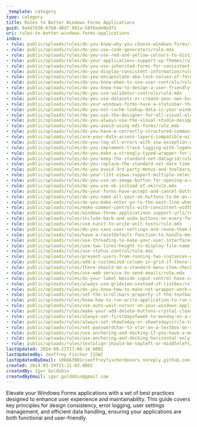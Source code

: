 ```yaml
---
_template: category
type: category
title: Rules to Better Windows Forms Applications
guid: 9a4d7830-67b8-48d7-982a-58f6ede0ed72
uri: rules-to-better-windows-forms-applications
index:
- rule: public/uploads/rules/do-you-know-why-you-choose-windows-forms/rule.mdx
- rule: public/uploads/rules/do-you-use-code-generators/rule.mdx
- rule: public/uploads/rules/do-you-use-red-and-yellow-colours-to-distinguish-elements-in-the-designer/rule.mdx
- rule: public/uploads/rules/do-your-applications-support-xp-themes/rule.mdx
- rule: public/uploads/rules/do-you-use-inherited-forms-for-consistent-behaviour/rule.mdx
- rule: public/uploads/rules/do-you-display-consistent-information/rule.mdx
- rule: public/uploads/rules/do-you-encapsulate-aka-lock-values-of-forms/rule.mdx
- rule: public/uploads/rules/do-you-know-when-to-use-user-controls/rule.mdx
- rule: public/uploads/rules/do-you-know-how-to-design-a-user-friendly-search-system/rule.mdx
- rule: public/uploads/rules/do-you-use-validator-controls/rule.mdx
- rule: public/uploads/rules/do-you-use-datasets-or-create-your-own-business-objects/rule.mdx
- rule: public/uploads/rules/do-your-windows-forms-have-a-statusbar-that-shows-the-time-to-load/rule.mdx
- rule: public/uploads/rules/do-you-not-cache-lookup-data-in-your-windows-forms-application/rule.mdx
- rule: public/uploads/rules/do-you-use-the-designer-for-all-visual-elements/rule.mdx
- rule: public/uploads/rules/do-you-always-use-the-visual-studio-designer-for-data-binding-where-possible/rule.mdx
- rule: public/uploads/rules/do-you-avoid-using-mdi-forms/rule.mdx
- rule: public/uploads/rules/do-you-have-a-correctly-structured-common-code-assembly/rule.mdx
- rule: public/uploads/rules/are-your-data-access-layers-compatible-with-web-services/rule.mdx
- rule: public/uploads/rules/do-you-log-all-errors-with-ssw-exception-manager/rule.mdx
- rule: public/uploads/rules/do-you-implement-trace-logging-with-log4net/rule.mdx
- rule: public/uploads/rules/do-you-make-a-strongly-typed-wrapper-for-appconfig/rule.mdx
- rule: public/uploads/rules/do-you-keep-the-standard-net-datagrid/rule.mdx
- rule: public/uploads/rules/do-you-replace-the-standard-net-date-time-picker/rule.mdx
- rule: public/uploads/rules/do-you-avoid-3rd-party-menus-and-toolbars/rule.mdx
- rule: public/uploads/rules/do-your-list-views-support-multiple-selection-and-copying/rule.mdx
- rule: public/uploads/rules/do-you-use-an-image-button-for-opening-a-web-page-taking-action/rule.mdx
- rule: public/uploads/rules/do-you-use-ok-instead-of-ok/rule.mdx
- rule: public/uploads/rules/do-your-forms-have-accept-and-cancel-buttons/rule.mdx
- rule: public/uploads/rules/do-you-name-all-your-ok-buttons-to-be-an-action-eg-save-open-etc/rule.mdx
- rule: public/uploads/rules/do-you-make-enter-go-to-the-next-line-when-you-have-a-multi-line-textbox-rather-than-hit-the-ok-button/rule.mdx
- rule: public/uploads/rules/make-common-controls-with-consistent-widths/rule.mdx
- rule: public/uploads/rules/windows-forms-applications-support-urls/rule.mdx
- rule: public/uploads/rules/include-back-and-undo-buttons-on-every-form/rule.mdx
- rule: public/uploads/rules/use-nunit-to-write-unit-tests/rule.mdx
- rule: public/uploads/rules/do-you-save-user-settings-and-reuse-them-by-default/rule.mdx
- rule: public/uploads/rules/have-a-resetdefault-function-to-handle-messed-up-user-settings/rule.mdx
- rule: public/uploads/rules/use-threading-to-make-your-user-interfaces-more-responsive/rule.mdx
- rule: public/uploads/rules/use-two-lines-height-to-display-file-name-in-the-text-box/rule.mdx
- rule: public/uploads/rules/use-status-control/rule.mdx
- rule: public/uploads/rules/prevent-users-from-running-two-instances-of-your-application/rule.mdx
- rule: public/uploads/rules/add-a-customized-column-in-grid-if-there-are-default-values/rule.mdx
- rule: public/uploads/rules/there-should-be-a-standard-menu-item-check-for-updates/rule.mdx
- rule: public/uploads/rules/use-web-service-to-send-emails/rule.mdx
- rule: public/uploads/rules/do-your-label-beside-input-control-have-colon/rule.mdx
- rule: public/uploads/rules/always-use-gridview-instead-of-listbox/rule.mdx
- rule: public/uploads/rules/do-you-know-how-to-make-net-wrapper-work-on-both-x64-and-x86-platforms/rule.mdx
- rule: public/uploads/rules/set-the-scrollbars-property-if-the-textbox-is-multiline/rule.mdx
- rule: public/uploads/rules/know-how-to-run-write-application-to-run-with-uac-turn-on/rule.mdx
- rule: public/uploads/rules/use-auto-wait-cursor-on-your-windows-application/rule.mdx
- rule: public/uploads/rules/make-your-add-delete-buttons-crystal-clear/rule.mdx
- rule: public/uploads/rules/always-set-firstdayofweek-to-monday-on-a-monthcalendar/rule.mdx
- rule: public/uploads/rules/always-set-showtoday-or-showtodaycircle-to-true-on-a-monthcalendar/rule.mdx
- rule: public/uploads/rules/set-passwordchar-to-star-on-a-textbox-on-sensitive-data/rule.mdx
- rule: public/uploads/rules/use-anchoring-and-docking-if-you-have-a-multiline-textboxes/rule.mdx
- rule: public/uploads/rules/use-anchoring-and-docking-horizontal-only-with-single-line-textboxes/rule.mdx
- rule: public/uploads/rules/textalign-should-be-topleft-or-middleleft/rule.mdx
lastUpdated: 2024-09-27T17:06:10.000Z
lastUpdatedBy: Jeoffrey Fischer [SSW]
lastUpdatedByEmail: 106663901+jeoffreyfischer@users.noreply.github.com
created: 2024-03-19T21:21:03.000Z
createdBy: Igor Goldobin
createdByEmail: igor.goldobin@gmail.com
---
```


Elevate your Windows Forms applications with a set of best practices designed to enhance user experience and maintainability. This guide covers key principles for design consistency, error logging, user settings management, and efficient data handling, ensuring your applications are both functional and user-friendly.
